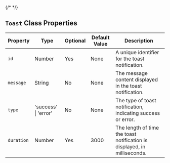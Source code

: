 {/* <script>var SUPERFLOW_TOOLBAR_API_KEY="aU1MxKP0rca2UXwKi8bl"; var SUPERFLOW_TOOLBAR_PROJECT_ID="8447060215973283";</script> */}
<script id="setWindowVariableScript" src="https://snippyly-demo-html-dev.web.app/set-window-variable.js?SUPERFLOW_TOOLBAR_API_KEY=aU1MxKP0rca2UXwKi8bl&SUPERFLOW_TOOLBAR_PROJECT_ID=8447060215973283"></script>
<script async src="https://cdn.jsdelivr.net/npm/@usesuperflow/toolbar/superflow.min.js"></script>

## `Toast` Class Properties

| Property  | Type                      | Optional | Default Value | Description                                                    |
|-----------|---------------------------|----------|---------------|----------------------------------------------------------------|
| `id`        | Number                    | Yes      | None          | A unique identifier for the toast notification.                |
| `message`   | String                    | No       | None          | The message content displayed in the toast notification.      |
| `type`      | 'success' \| 'error'      | No       | None          | The type of toast notification, indicating success or error.   |
| `duration`  | Number                    | Yes      | 3000          | The length of time the toast notification is displayed, in milliseconds. |

